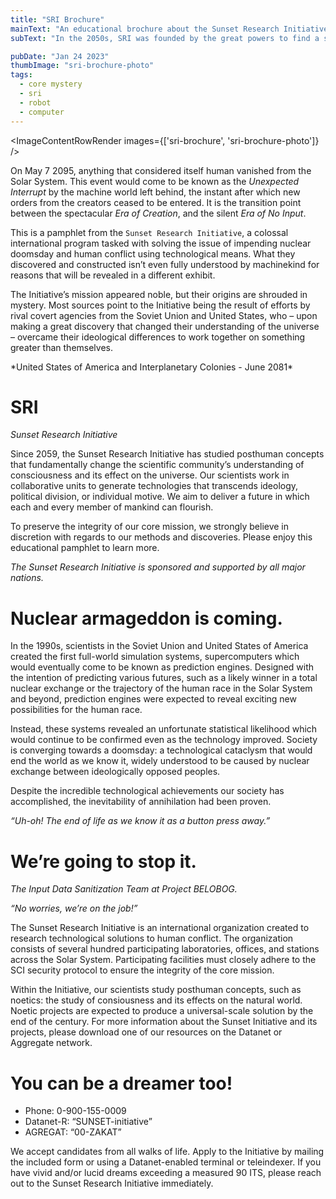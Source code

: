 ```yaml
---
title: "SRI Brochure"
mainText: "An educational brochure about the Sunset Research Initiative, the organization that ended the world."
subText: "In the 2050s, SRI was founded by the great powers to find a solution for human conflict."

pubDate: "Jan 24 2023"
thumbImage: "sri-brochure-photo"
tags:
  - core mystery
  - sri
  - robot
  - computer
---
```



<ImageContentRowRender 
  images={['sri-brochure', 'sri-brochure-photo']}
/>

  On May 7 2095, anything that considered itself human vanished from the Solar System. This event would come to be known as the *Unexpected Interrupt* by the machine world left behind, the instant after which new orders from the creators ceased to be entered. It is the transition point between the spectacular *Era of Creation*, and the silent *Era of No Input*.

This is a pamphlet from the `Sunset Research Initiative`, a colossal international program tasked with solving the issue of impending nuclear doomsday and human conflict using technological means. What they discovered and constructed isn’t even fully understood by machinekind for reasons that will be revealed in a different exhibit.

The Initiative’s mission appeared noble, but their origins are shrouded in mystery. Most sources point to the Initiative being the result of efforts by rival covert agencies from the Soviet Union and United States, who – upon making a great discovery that changed their understanding of the universe – overcame their ideological differences to work together on something greater than themselves.

<QuoteContentRowRender author={AuthorCAN} transcription>
*United States of America and Interplanetary Colonies - June 2081*

# SRI
*Sunset Research Initiative*

Since 2059, the Sunset Research Initiative has studied posthuman concepts that fundamentally change the scientific community’s understanding of consciousness and its effect on the universe. Our scientists work in collaborative units to generate technologies that transcends ideology, political division, or individual motive. We aim to deliver a future in which each and every member of mankind can flourish. 

To preserve the integrity of our core mission, we strongly believe in discretion with regards to our methods and discoveries. Please enjoy this educational pamphlet to learn more.

*The Sunset Research Initiative is sponsored and supported by all major nations.*

# Nuclear armageddon is coming.

In the 1990s, scientists in the Soviet Union and United States of America created the first full-world simulation systems, supercomputers which would eventually come to be known as prediction engines. Designed with the intention of predicting various futures, such as a likely winner in a total nuclear exchange or the trajectory of the human race in the Solar System and beyond, prediction engines were expected to reveal exciting new possibilities for the human race.

Instead, these systems revealed an unfortunate statistical likelihood which would continue to be confirmed even as the technology improved. Society is converging towards a doomsday: a technological cataclysm that would end the world as we know it, widely understood to be caused by nuclear exchange between ideologically opposed peoples.

Despite the incredible technological achievements our society has accomplished, the inevitability of annihilation had been proven.

*“Uh-oh! The end of life as we know it as a button press away.”*

# We’re going to stop it.

*The Input Data Sanitization Team at Project BELOBOG.*

*“No worries, we’re on the job!”*

The Sunset Research Initiative is an international organization created to research technological solutions to human conflict. The organization consists of several hundred participating laboratories, offices, and stations across the Solar System. Participating facilities must closely adhere to the SCI security protocol to ensure the integrity of the core mission.

Within the Initiative, our scientists study posthuman concepts, such as noetics: the study of consiousness and its effects on the natural world. Noetic projects are expected to produce a universal-scale solution by the end of the century. For more information about the Sunset Initiative and its projects, please download one of our resources on the Datanet or Aggregate network.

# You can be a dreamer too!

- Phone: 0-900-155-0009 
- Datanet-R: “SUNSET-initiative” 
- AGREGAT: “00-ZAKAT”

We accept candidates from all walks of life. Apply to the Initiative by mailing the included form or using a Datanet-enabled terminal or teleindexer. If you have vivid and/or lucid dreams exceeding a measured 90 ITS, please reach out to the Sunset Research Initiative immediately.
</QuoteContentRowRender>